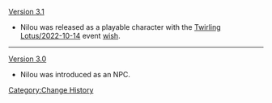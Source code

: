 [[Version 3.1]]
* Nilou was released as a playable character with the [[Twirling Lotus/2022-10-14]] event [[wish]].
----
[[Version 3.0]]
* Nilou was introduced as an NPC.
<noinclude>[[Category:Change History]]</noinclude>
